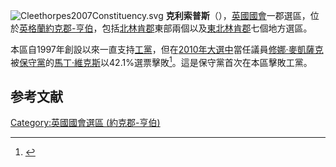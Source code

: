[[File:Cleethorpes2007Constituency.svg|right]]
'''克利索普斯'''（{{lang-en|Cleethorpes}}），[[英國|英國]][[英國國會|國會]]一郡選區，位於[[英格蘭|英格蘭]][[約克郡-亨伯|約克郡-亨伯]]，包括[[北林肯郡|北林肯郡]]東部兩個以及[[東北林肯郡|東北林肯郡]]七個地方選區。

本區自1997年創設以來一直支持[[工黨_(英國)|工黨]]，但在[[2010年英國大選|2010年大選中]]當任議員[[修娜·麥凱薩克|修娜·麥凱薩克]]被[[保守黨_(英國)|保守黨]]的[[馬丁·維克斯|馬丁·維克斯]]以42.1%選票擊敗<ref name="">{{cite news
|publisher=[[英國廣播公司|英國廣播公司]]
|date=2010年5月7日
|title=Election 2010/Constituency/Cleethorpes
|url=http://news.bbc.co.uk/1/shared/election2010/results/constituency/b15.stm
|accessdate=2010年10月16日
|archive-date=2017年8月23日
|archive-url=https://web.archive.org/web/20170823095339/http://news.bbc.co.uk/1/shared/election2010/results/constituency/b15.stm
|dead-url=no
}}</ref>。這是保守黨首次在本區擊敗工黨。

==参考文献==
<div class="references-small">
<references></references>
</div>
{{DEFAULTSORT:Cleethorpes (UK Parliament constituency)}}
[[Category:英國國會選區_(約克郡-亨伯)|Category:英國國會選區 (約克郡-亨伯)]]